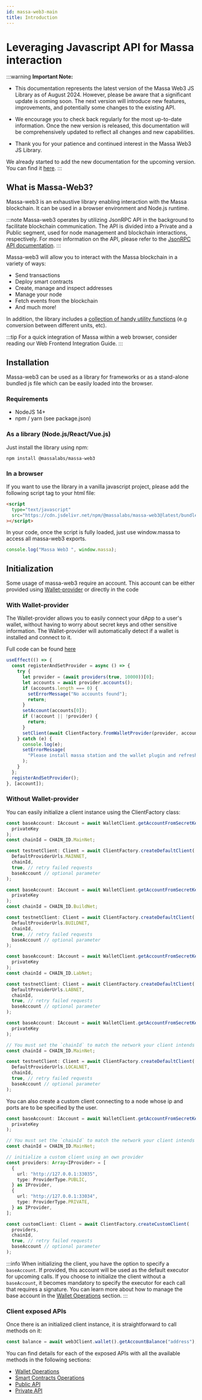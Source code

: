 ```yaml
---
id: massa-web3-main
title: Introduction
---
```



# Leveraging Javascript API for Massa interaction

:::warning
**Important Note:**

- This documentation represents the latest version of the Massa Web3 JS Library as of August 2024. However, please be aware that a significant update is coming soon. The next version will introduce new features, improvements, and potentially some changes to the existing API.

- We encourage you to check back regularly for the most up-to-date information. Once the new version is released, this documentation will be comprehensively updated to reflect all changes and new capabilities.

- Thank you for your patience and continued interest in the Massa Web3 JS Library.

We already started to add the new documentation for the upcoming version. You can find it [here](/docs/build/web3/web3-libraries-intro).
:::

## What is Massa-Web3?

Massa-web3 is an exhaustive library enabling interaction with the Massa blockchain. It can be used in a browser environment and Node.js runtime.

:::note
Massa-web3 operates by utilizing JsonRPC API in the background to facilitate blockchain communication. The API is divided into a Private and a Public segment, used for node management and blockchain interactions, respectively. For more information on the API, please refer to the [JsonRPC API documentation](/docs/build/api/jsonrpc).
:::

Massa-web3 will allow you to interact with the Massa blockchain in a variety of ways:

- Send transactions
- Deploy smart contracts
- Create, manage and inspect addresses
- Manage your node
- Fetch events from the blockchain
- And much more!

In addition, the library includes a [collection of handy utility functions](/docs/build/massa-web3/massa-web3-utils) (e.g conversion between different units, etc).

:::tip
For a quick integration of Massa within a web browser, consider reading our Web Frontend Integration Guide.
:::

## Installation

Massa-web3 can be used as a library for frameworks or as a stand-alone bundled js file which can be easily loaded into the browser.

### Requirements

- NodeJS 14+
- npm / yarn (see package.json)

### As a library (Node.js/React/Vue.js)

Just install the library using npm:

```shell
npm install @massalabs/massa-web3
```

### In a browser

If you want to use the library in a vanilla javascript project, please add the following script tag to your html file:

```html
<script
  type="text/javascript"
  src="https://cdn.jsdelivr.net/npm/@massalabs/massa-web3@latest/bundle.js"
></script>
```

In your code, once the script is fully loaded, just use window.massa to access all massa-web3 exports.

```ts
console.log("Massa Web3 ", window.massa);
```

## Initialization

Some usage of massa-web3 require an account. This account can be either provided using [Wallet-provider](/docs/build/web3/provider#1-from-a-wallet) or directly in the code

### With Wallet-provider

The Wallet-provider allows you to easily connect your dApp to a user's wallet, without having to worry about
secret keys and other sensitive information. The Wallet-provider will automatically detect if a wallet is installed and connect to it.

<Tabs>
<TabItem value="wallet-provider-react" label="React" default>

Full code can be found [here](https://github.com/massalabs/massa-sc-examples/blob/main/age/front/react/src/App.tsx)

```typescript
useEffect(() => {
  const registerAndSetProvider = async () => {
    try {
      let provider = (await providers(true, 10000))[0];
      let accounts = await provider.accounts();
      if (accounts.length === 0) {
        setErrorMessage("No accounts found");
        return;
      }
      setAccount(accounts[0]);
      if (!account || !provider) {
        return;
      }
      setClient(await ClientFactory.fromWalletProvider(provider, account));
    } catch (e) {
      console.log(e);
      setErrorMessage(
        "Please install massa station and the wallet plugin and refresh."
      );
    }
  };
  registerAndSetProvider();
}, [account]);
```

</TabItem>
</Tabs>

### Without Wallet-provider

You can easily initialize a client instance using the ClientFactory class:

<Tabs>
<TabItem value="mainnet-client" label="Mainnet" default>

```typescript
const baseAccount: IAccount = await WalletClient.getAccountFromSecretKey(
  privateKey
);
const chainId = CHAIN_ID.MainNet;

const testnetClient: Client = await ClientFactory.createDefaultClient(
  DefaultProviderUrls.MAINNET,
  chainId,
  true, // retry failed requests
  baseAccount // optional parameter
);
```

</TabItem>

<TabItem value="buildnet-client" label="Buildnet" default>

```typescript
const baseAccount: IAccount = await WalletClient.getAccountFromSecretKey(
  privateKey
);
const chainId = CHAIN_ID.BuildNet;

const testnetClient: Client = await ClientFactory.createDefaultClient(
  DefaultProviderUrls.BUILDNET,
  chainId,
  true, // retry failed requests
  baseAccount // optional parameter
);
```

</TabItem>

<TabItem value="labnet-client" label="Labnet" default>

```typescript
const baseAccount: IAccount = await WalletClient.getAccountFromSecretKey(
  privateKey
);
const chainId = CHAIN_ID.LabNet;

const testnetClient: Client = await ClientFactory.createDefaultClient(
  DefaultProviderUrls.LABNET,
  chainId,
  true, // retry failed requests
  baseAccount // optional parameter
);
```

</TabItem>

<TabItem value="local-client" label="Localnet" default>

```typescript
const baseAccount: IAccount = await WalletClient.getAccountFromSecretKey(
  privateKey
);

// You must set the `chainId` to match the network your client intends to interact with.
const chainId = CHAIN_ID.MainNet;

const testnetClient: Client = await ClientFactory.createDefaultClient(
  DefaultProviderUrls.LOCALNET,
  chainId,
  true, // retry failed requests
  baseAccount // optional parameter
);
```

</TabItem>

<TabItem value="custom-client" label="Custom Client">
You can also create a custom client connecting to a node whose ip and ports are to be specified by the user.

```typescript
const baseAccount: IAccount = await WalletClient.getAccountFromSecretKey(
  privateKey
);

// You must set the `chainId` to match the network your client intends to interact with.
const chainId = CHAIN_ID.MainNet;

// initialize a custom client using an own provider
const providers: Array<IProvider> = [
  {
    url: "http://127.0.0.1:33035",
    type: ProviderType.PUBLIC,
  } as IProvider,
  {
    url: "http://127.0.0.1:33034",
    type: ProviderType.PRIVATE,
  } as IProvider,
];

const customClient: Client = await ClientFactory.createCustomClient(
  providers,
  chainId,
  true, // retry failed requests
  baseAccount // optional parameter
);
```

</TabItem>
</Tabs>

:::info
When initializing the client, you have the option to specify a `baseAccount`. If provided, this account
will be used as the default executor for upcoming calls. If you choose to initialize
the client without a `baseAccount`, it becomes mandatory to specify the executor for each call that requires a signature.
You can learn more about how to manage the base account in the [Wallet Operations](https://web3.docs.massa.net/classes/WalletClient.html) section.
:::

### Client exposed APIs

Once there is an initialized client instance, it is straightforward to call methods on it:

```ts
const balance = await web3Client.wallet().getAccountBalance("address");
```

You can find details for each of the exposed APIs with all the available methods in the following sections:

- [Wallet Operations](https://web3.docs.massa.net/classes/WalletClient.html)
- [Smart Contracts Operations](https://web3.docs.massa.net/classes/SmartContractsClient.html)
- [Public API](https://web3.docs.massa.net/classes/PublicApiClient.html)
- [Private API](https://web3.docs.massa.net/classes/PrivateApiClient.html)
